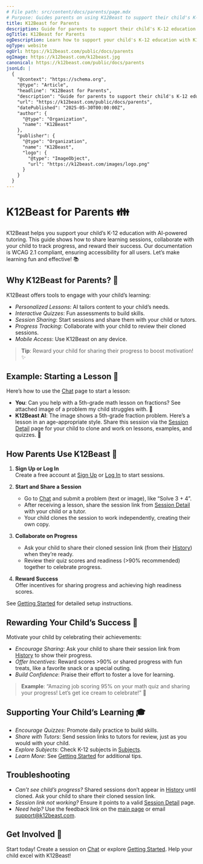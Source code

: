 ```yaml
---
# File path: src/content/docs/parents/page.mdx
# Purpose: Guides parents on using K12Beast to support their child's K-12 learning by sharing sessions, collaborating on progress, and rewarding success.
title: K12Beast for Parents
description: Guide for parents to support their child's K-12 education with AI-powered tutoring, collaborative progress tracking, and rewards.
ogTitle: K12Beast for Parents
ogDescription: Learn how to support your child's K-12 education with K12Beast's session sharing, collaborative progress tracking, and rewarding tools.
ogType: website
ogUrl: https://k12beast.com/public/docs/parents
ogImage: https://k12beast.com/k12beast.jpg
canonical: https://k12beast.com/public/docs/parents
jsonLd: |
  {
    "@context": "https://schema.org",
    "@type": "Article",
    "headline": "K12Beast for Parents",
    "description": "Guide for parents to support their child's K-12 education with AI-powered tutoring, collaborative progress tracking, and rewards.",
    "url": "https://k12beast.com/public/docs/parents",
    "datePublished": "2025-05-30T00:00:00Z",
    "author": {
      "@type": "Organization",
      "name": "K12Beast"
    },
    "publisher": {
      "@type": "Organization",
      "name": "K12Beast",
      "logo": {
        "@type": "ImageObject",
        "url": "https://k12beast.com/images/logo.png"
      }
    }
  }
---
```


# K12Beast for Parents 👪

K12Beast helps you support your child’s K-12 education with AI-powered tutoring. This guide shows how to share learning sessions, collaborate with your child to track progress, and reward their success. Our documentation is WCAG 2.1 compliant, ensuring accessibility for all users. Let’s make learning fun and effective! 📚

## Why K12Beast for Parents? 🌟

K12Beast offers tools to engage with your child’s learning:

- *Personalized Lessons*: AI tailors content to your child’s needs.
- *Interactive Quizzes*: Fun assessments to build skills.
- *Session Sharing*: Start sessions and share them with your child or tutors.
- *Progress Tracking*: Collaborate with your child to review their cloned sessions.
- *Mobile Access*: Use K12Beast on any device.

> **Tip**: Reward your child for sharing their progress to boost motivation! ✨

## Example: Starting a Lesson 📝

Here’s how to use the [Chat](/chat) page to start a lesson:

- **You**: Can you help with a 5th-grade math lesson on fractions? See attached image of a problem my child struggles with. 📸
- **K12Beast AI**: The image shows a 5th-grade fraction problem. Here’s a lesson in an age-appropriate style. Share this session via the [Session Detail](/session/[sessionId]) page for your child to clone and work on lessons, examples, and quizzes. 🧮

## How Parents Use K12Beast 🚀

1. **Sign Up or Log In**  
   Create a free account at [Sign Up](/public/signup) or [Log In](/public/login) to start sessions.

2. **Start and Share a Session**  
   - Go to [Chat](/chat) and submit a problem (text or image), like “Solve 3 + 4”.  
   - After receiving a lesson, share the session link from [Session Detail](/session/[sessionId]) with your child or a tutor.  
   - Your child clones the session to work independently, creating their own copy.

3. **Collaborate on Progress**  
   - Ask your child to share their cloned session link (from their [History](/history)) when they’re ready.  
   - Review their quiz scores and readiness (>90% recommended) together to celebrate progress.

4. **Reward Success**  
   Offer incentives for sharing progress and achieving high readiness scores.

See [Getting Started](/public/docs/getting-started) for detailed setup instructions.

## Rewarding Your Child’s Success 🎉

Motivate your child by celebrating their achievements:

- *Encourage Sharing*: Ask your child to share their session link from [History](/history) to show their progress.  
- *Offer Incentives*: Reward scores >90% or shared progress with fun treats, like a favorite snack or a special outing.  
- *Build Confidence*: Praise their effort to foster a love for learning.

> **Example**: “Amazing job scoring 95% on your math quiz and sharing your progress! Let’s get ice cream to celebrate!” 🍦

## Supporting Your Child’s Learning 🎓

- *Encourage Quizzes*: Promote daily practice to build skills.  
- *Share with Tutors*: Send session links to tutors for review, just as you would with your child.  
- *Explore Subjects*: Check K-12 subjects in [Subjects](/public/docs/subjects).  
- *Learn More*: See [Getting Started](/public/docs/getting-started) for additional tips.

## Troubleshooting

- *Can’t see child’s progress?* Shared sessions don’t appear in [History](/history) until cloned. Ask your child to share their cloned session link.  
- *Session link not working?* Ensure it points to a valid [Session Detail](/session/[sessionId]) page.  
- *Need help?* Use the feedback link on the [main page](/) or email support@k12beast.com.

## Get Involved 🐾

Start today! Create a session on [Chat](/chat) or explore [Getting Started](/public/docs/getting-started). Help your child excel with K12Beast!